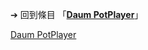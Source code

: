 {{LPR
| article = Daum PotPlayer
| latest_release_version = 
| latest_release_date = {{release date and age|2010|11|25}}
}}<noinclude>

➔ 回到條目 「'''[[Daum PotPlayer]]'''」
[[Category:最新預覽版模板|Daum PotPlayer]]
</noinclude>